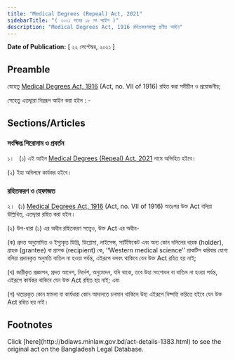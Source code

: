 ```yaml
---
title: "Medical Degrees (Repeal) Act, 2021"
sidebarTitle: "( ২০২১ সনের ১৮ নং আইন )"
description: "Medical Degrees Act, 1916 রহিতকরণকল্পে প্রণীত আইন"
---
```


**Date of Publication:** [ ২২ সেপ্টেম্বর, ২০২১ ]

## Preamble

যেহেতু [Medical Degrees Act, 1916](/laws/volume-7/act-104 "Medical Degrees Act, 1916") (Act, no. VII of 1916) রহিত করা সমীচীন ও প্রয়োজনীয়;

সেহেতু এতদ্দ্বারা নিম্নরূপ আইন করা হইল : -

## Sections/Articles

### সংক্ষিপ্ত শিরোনাম ও প্রবর্তন

১।   (১) এই আইন [Medical Degrees (Repeal) Act, 2021](/laws/volume-51/act-1383 "Medical Degrees (Repeal) Act, 2021") নামে অভিহিত হইবে।

(২) ইহা অবিলম্বে কার্যকর হইবে।

### রহিতকরণ ও হেফাজত

২।  (১) [Medical Degrees Act, 1916](/laws/volume-7/act-104 "Medical Degrees Act, 1916") (Act, no. VII of 1916) অতঃপর উক্ত Act বলিয়া উল্লিখিত, এতদ্দ্বারা রহিত করা হইল।

(২) উপ-ধারা (১) এর অধীন রহিতকরণ সত্ত্বেও, উক্ত Act এর অধীন-

(ক) প্রদত্ত অনুমোদিত ও ইস্যুকৃত ডিগ্রি, ডিপ্লোমা, লাইসেন্স, সার্টিফিকেট এবং অন্য কোন দলিলের ধারক (holder), গ্রাহক (grantee) বা প্রাপক (recipient) কে, ‘‘Western medical science’’ প্রাকটিস করিবার যোগ্য বলিয়া প্রদানকৃত অনুমতি বাতিল না হওয়া পর্যন্ত, এইরূপে বলবৎ থাকিবে যেন উক্ত Act রহিত হয় নাই;

(খ) জারীকৃত প্রজ্ঞাপন, প্রদত্ত আদেশ, নির্দেশ, অনুমোদন, যদি থাকে, তবে উহা সংশোধন বা বাতিল না হওয়া পর্যন্ত, এইরূপে কার্যকর থাকিবে যেন উক্ত Act রহিত হয় নাই; এবং

(গ) দায়েরকৃত কোন মামলা বা কার্যধারা কোন আদালতে চলমান থাকিলে উহা এইরূপে নিষ্পত্তি করিতে হইবে যেন উক্ত Act রহিত হয় নাই।

## Footnotes

<Note>
  Click [here](http://bdlaws.minlaw.gov.bd/act-details-1383.html) to see the original act on the Bangladesh Legal Database.
</Note>
